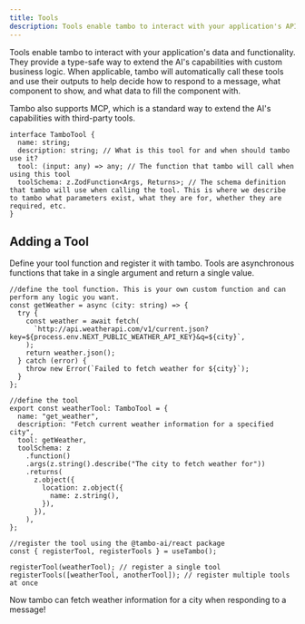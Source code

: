 ```yaml
---
title: Tools
description: Tools enable tambo to interact with your application's APIs, agents, and other server-side functionality.
---
```


Tools enable tambo to interact with your application's data and functionality. They provide a type-safe way to extend the AI's capabilities with custom business logic. When applicable, tambo will automatically call these tools and use their outputs to help decide how to respond to a message, what component to show, and what data to fill the component with.

<Cards>
  <Card
    title="Model Context Protocol (MCP)"
    href="/docs/concepts/model-context-protocol"
  >
    Tambo also supports MCP, which is a standard way to extend the AI's
    capabilities with third-party tools.
  </Card>
</Cards>

```tsx
interface TamboTool {
  name: string;
  description: string; // What is this tool for and when should tambo use it?
  tool: (input: any) => any; // The function that tambo will call when using this tool
  toolSchema: z.ZodFunction<Args, Returns>; // The schema definition that tambo will use when calling the tool. This is where we describe to tambo what parameters exist, what they are for, whether they are required, etc.
}
```

## Adding a Tool

Define your tool function and register it with tambo. Tools are asynchronous functions that take in a single argument and return a single value.

```tsx
//define the tool function. This is your own custom function and can perform any logic you want.
const getWeather = async (city: string) => {
  try {
    const weather = await fetch(
      `http://api.weatherapi.com/v1/current.json?key=${process.env.NEXT_PUBLIC_WEATHER_API_KEY}&q=${city}`,
    );
    return weather.json();
  } catch (error) {
    throw new Error(`Failed to fetch weather for ${city}`);
  }
};

//define the tool
export const weatherTool: TamboTool = {
  name: "get_weather",
  description: "Fetch current weather information for a specified city",
  tool: getWeather,
  toolSchema: z
    .function()
    .args(z.string().describe("The city to fetch weather for"))
    .returns(
      z.object({
        location: z.object({
          name: z.string(),
        }),
      }),
    ),
};

//register the tool using the @tambo-ai/react package
const { registerTool, registerTools } = useTambo();

registerTool(weatherTool); // register a single tool
registerTools([weatherTool, anotherTool]); // register multiple tools at once
```

Now tambo can fetch weather information for a city when responding to a message!
